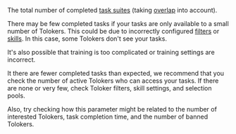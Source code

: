 The total number of completed [task suites](/docs/glossary#task-suite) (taking [overlap](/docs/glossary#overlap) into account).

There may be few completed tasks if your tasks are only available to a small number of Tolokers. This could be due to incorrectly configured [filters](/docs/guide/filters) or [skills](/docs/guide/nav). In this case, some Tolokers don't see your tasks.

It's also possible that training is too complicated or training settings are incorrect.

<Cut title="Recommendations">

It there are fewer completed tasks than expected, we recommend that you check the number of active Tolokers who can access your tasks. If there are none or very few, check Toloker filters, skill settings, and selection pools.

Also, try checking how this parameter might be related to the number of interested Tolokers, task completion time, and the number of banned Tolokers.

</Cut>
